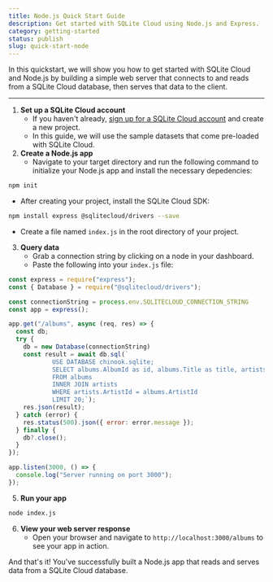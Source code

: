 ```yaml
---
title: Node.js Quick Start Guide
description: Get started with SQLite Cloud using Node.js and Express.
category: getting-started
status: publish
slug: quick-start-node
---
```


In this quickstart, we will show you how to get started with SQLite Cloud and Node.js by building a simple web server that connects to and reads from a SQLite Cloud database, then serves that data to the client.

---

1. **Set up a SQLite Cloud account**
   - If you haven't already, [sign up for a SQLite Cloud account](https://dashboard.sqlitecloud.io/auth/sign-in) and create a new project.
   - In this guide, we will use the sample datasets that come pre-loaded with SQLite Cloud.
2. **Create a Node.js app**
   - Navigate to your target directory and run the following command to initialize your Node.js app and install the necessary depedencies:
```bash
npm init
``` 
  - After creating your project, install the SQLite Cloud SDK:
```bash
npm install express @sqlitecloud/drivers --save
```
  - Create a file named `index.js` in the root directory of your project.

3. **Query data**
    - Grab a connection string by clicking on a node in your dashboard.
    - Paste the following into your `index.js` file:

```javascript
const express = require("express");
const { Database } = require("@sqlitecloud/drivers");

const connectionString = process.env.SQLITECLOUD_CONNECTION_STRING
const app = express();

app.get("/albums", async (req, res) => {
  const db;
  try {
    db = new Database(connectionString)
    const result = await db.sql(`
            USE DATABASE chinook.sqlite; 
            SELECT albums.AlbumId as id, albums.Title as title, artists.name as artist
            FROM albums 
            INNER JOIN artists 
            WHERE artists.ArtistId = albums.ArtistId
            LIMIT 20;`);
    res.json(result);
  } catch (error) {
    res.status(500).json({ error: error.message });
  } finally {
    db?.close();
  }
});

app.listen(3000, () => {
  console.log("Server running on port 3000");
});
```
5. **Run your app**
```bash
node index.js
```
6. **View your web server response**
   - Open your browser and navigate to `http://localhost:3000/albums` to see your app in action.

And that's it! You've successfully built a Node.js app that reads and serves data from a SQLite Cloud database.
